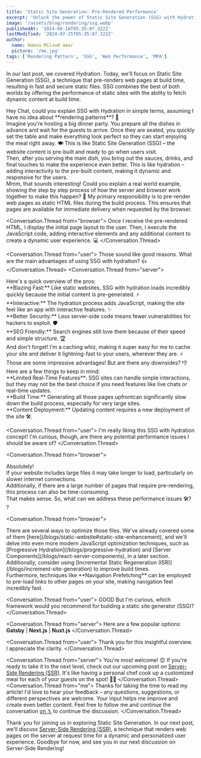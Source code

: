 ```yaml
---
title: 'Static Site Generation: Pre-Rendered Performance'
excerpt: 'Unlock the power of Static Site Generation (SSG) with Hydration, a method that delivers blazing-fast websites with interactive features for optimal user experiences.'
image: '/assets/blog/rendering/ssg.webp'
publishedAt: '2024-06-16T05:35:07.322Z'
lastModified: '2024-07-25T05:35:07.322Z'
author:
  name: Hamza Miloud amar
  picture: '/me.jpg'
tags: ['Rendering Pattern', 'SSG', 'Web Performance', 'MPA']
---
```


In our last post, we covered Hydration. Today, we'll focus on Static Site Generation (SSG), a technique that pre-renders web pages at build time, resulting in fast and secure static files. SSG combines the best of both worlds by offering the performance of static sites with the ability to fetch dynamic content at build time.

<Conversation>
  <Conversation.Thread from="user">
  <div>
  Hey Chat, could you explain SSG with Hydration in simple terms, assuming I have no idea about **rendering patterns**? 🤔
  </div>
  </Conversation.Thread>
<Conversation.Thread from="narrator">
  <div>
Imagine you're hosting a big dinner party. You prepare all the dishes in advance and wait for the guests to arrive. Once they are seated, you quickly set the table and make everything look perfect so they can start enjoying the meal right away. 🍽️ This is like Static Site Generation (SSG) – the website content is pre-built and ready to go when users visit.
  </div>
  <div>
    Then, after you serving the main dish, you bring out the sauces,
    drinks, and final touches to make the experience even better. This
    is like hydration – adding interactivity to the pre-built content,
    making it dynamic and responsive for the users.
  </div>
</Conversation.Thread>
<Conversation.Thread from="user">
  Mmm, that sounds interesting! Could you explain a real world
  example, showing the step by step process of how the server and
  browser work together to make this happen? 🤔
</Conversation.Thread>
<Conversation.Thread from="server">
  My primary responsibility is to pre-render web pages as static HTML
  files during the build process. This ensures that pages are
  available for immediate delivery when requested by the browser.
</Conversation.Thread>

<Conversation.Thread from="browser">
  Once I receive the pre-rendered HTML, I display the initial page
  layout to the user. Then, I execute the JavaScript code, adding
  interactive elements and any additional content to create a dynamic
  user experience. 💻
</Conversation.Thread>

<Conversation.Thread from="user">
  Those sound like good reasons. What are the main advantages of using
  SSG with hydration? 👍
</Conversation.Thread>
<Conversation.Thread from="server">
  <div>Here's a quick overview of the pros:</div>
  <div>
    **Blazing Fast:** Like static websites, SSG with hydration loads
    incredibly quickly because the initial content is pre-generated.
    ⚡
  </div>
  <div>
    **Interactive:** The hydration process adds JavaScript, making the
    site feel like an app with interactive features. ✨
  </div>
  <div>
    **Better Security:** Less server-side code means fewer
    vulnerabilities for hackers to exploit. 🛡️
  </div>
  <div>
    **SEO Friendly:** Search engines still love them because of their
    speed and simple structure. 🏆
  </div>
</Conversation.Thread>
<Conversation.Thread from="cdn">
  <div>
    And don't forget! I'm a caching whiz, making it super easy for me
    to cache your site and deliver it lightning-fast to your users,
    wherever they are. ⚡
  </div>
</Conversation.Thread>
<Conversation.Thread from="user">
  Those are some impressive advantages! But are there any downsides?
  👎
</Conversation.Thread>
<Conversation.Thread from="server">
  <div>Here are a few things to keep in mind: </div>
  <div>
    **Limited Real-Time Features**: SSG sites can handle simple
    interactions, but they may not be the best choice if you need
    features like live chats or real-time updates.
  </div>
  <div>
    **Build Time:** Generating all those pages upfrontcan
    significantly slow down the build process, especially for very
    large sites.
  </div>
  <div>
    **Content Deployment:** Updating content requires a new deployment
    of the site 🛠️.
  </div>
</Conversation.Thread>

<Conversation.Thread from="user">
  I'm really liking this SSG with hydration concept! I'm curious,
  though, are there any potential performance issues I should be aware
  of?
</Conversation.Thread>

<Conversation.Thread from="browser">
  <div>Absolutely!</div>
  <div>
    If your website includes large files it may take longer to load,
    particularly on slower internet connections.
  </div>
  <div>
    Additionally, if there are a large number of pages that require
    pre-rendering, this process can also be time-consuming.
  </div>
</Conversation.Thread>
<Conversation.Thread from="user">
  <div>
    That makes sense. So, what can we address these performance issues
    🛠️? ?
  </div>
</Conversation.Thread>

<Conversation.Thread from="browser">
  <div>
    There are several ways to optimize those files. We've already
    covered some of them
    [here](/blogs/static-website#static-site-enhancement), and we'll
    delve into even more modern JavaScript optimization techniques,
    such as [Progressive Hydration](/blogs/progressive-hydration) and
    [Server Components](/blogs/react-server-components), in a later
    section.
  </div>
  <div>
    Additionally, consider using [Incremental Static Regeneration
    (ISR)](/blogs/increment-site-generation) to improve build times.
  </div>
  <div>
    Furthermore, techniques like **Navigation Prefetching** can be
    employed to pre-load links to other pages on your site, making
    navigation feel incredibly fast.
  </div>
</Conversation.Thread>

<Conversation.Thread from="user">
  GOOD But I'm curious, which framework would you recommend for
  building a static site generator (SSG)?
</Conversation.Thread>

<Conversation.Thread from="server">
  Here are a few popular options: **Gatsby** | **Next.js** |
  **Nuxt.js**
</Conversation.Thread>

<Conversation.Thread from="user">
  Thank you for this insightful overview. I appreciate the clarity.
</Conversation.Thread>

<Conversation.Thread from="server">
  You're most welcome! 😊 If you're ready to take it to the next level, check out our upcoming post on [Server-Side Rendering (SSR)](/blogs/server-side-rendering). It's like having a personal chef cook up a customized meal for each of your guests on the spot! 🧑‍🍳
</Conversation.Thread>
<Conversation.Thread from="me">
  Thanks for taking the time to read my article! I'd love to hear your
  feedback – any questions, suggestions, or different perspectives are
  welcome. Your input helps me improve and create even better content.
  Feel free to follow me and continue the conversation [on
  𝕏](https://x.com/HamzaMiloudAma1) to continue the discussion.
</Conversation.Thread>
</Conversation>

Thank you for joining us in exploring Static Site Generation. In our next
post, we'll discuss [Server-Side Rendering (SSR)](/blogs/server-side-rendering),
a technique that renders web pages on the server at request time for a
dynamic and personalized user experience. Goodbye for now, and see you
in our next discussion on Server-Side Rendering!
